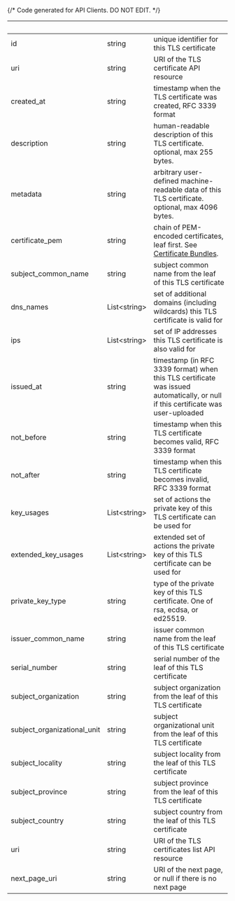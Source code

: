 {/* Code generated for API Clients. DO NOT EDIT. */}

| &nbsp;                      | &nbsp;             | &nbsp;                                                                                                                                    |
| --------------------------- | ------------------ | ----------------------------------------------------------------------------------------------------------------------------------------- |
| id                          | string             | unique identifier for this TLS certificate                                                                                                |
| uri                         | string             | URI of the TLS certificate API resource                                                                                                   |
| created_at                  | string             | timestamp when the TLS certificate was created, RFC 3339 format                                                                           |
| description                 | string             | human-readable description of this TLS certificate. optional, max 255 bytes.                                                              |
| metadata                    | string             | arbitrary user-defined machine-readable data of this TLS certificate. optional, max 4096 bytes.                                           |
| certificate_pem             | string             | chain of PEM-encoded certificates, leaf first. See [Certificate Bundles](https://ngrok.com/docs/cloud-edge/endpoints#certificate-chains). |
| subject_common_name         | string             | subject common name from the leaf of this TLS certificate                                                                                 |
| dns_names                   | List&lt;string&gt; | set of additional domains (including wildcards) this TLS certificate is valid for                                                         |
| ips                         | List&lt;string&gt; | set of IP addresses this TLS certificate is also valid for                                                                                |
| issued_at                   | string             | timestamp (in RFC 3339 format) when this TLS certificate was issued automatically, or null if this certificate was user-uploaded          |
| not_before                  | string             | timestamp when this TLS certificate becomes valid, RFC 3339 format                                                                        |
| not_after                   | string             | timestamp when this TLS certificate becomes invalid, RFC 3339 format                                                                      |
| key_usages                  | List&lt;string&gt; | set of actions the private key of this TLS certificate can be used for                                                                    |
| extended_key_usages         | List&lt;string&gt; | extended set of actions the private key of this TLS certificate can be used for                                                           |
| private_key_type            | string             | type of the private key of this TLS certificate. One of rsa, ecdsa, or ed25519.                                                           |
| issuer_common_name          | string             | issuer common name from the leaf of this TLS certificate                                                                                  |
| serial_number               | string             | serial number of the leaf of this TLS certificate                                                                                         |
| subject_organization        | string             | subject organization from the leaf of this TLS certificate                                                                                |
| subject_organizational_unit | string             | subject organizational unit from the leaf of this TLS certificate                                                                         |
| subject_locality            | string             | subject locality from the leaf of this TLS certificate                                                                                    |
| subject_province            | string             | subject province from the leaf of this TLS certificate                                                                                    |
| subject_country             | string             | subject country from the leaf of this TLS certificate                                                                                     |
| uri                         | string             | URI of the TLS certificates list API resource                                                                                             |
| next_page_uri               | string             | URI of the next page, or null if there is no next page                                                                                    |
